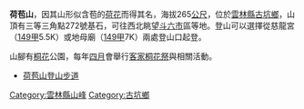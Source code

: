 {{multiple issues|
{{unreferenced|time=2015-02-24T05:32:04+00:00}}
{{expand|time=2015-02-24T09:26:37+00:00}}
}}
{{Infobox Mountain
| 名稱        = 荷苞山
| 照片        = 
| 照片說明    = 
| 海拔        = {{convert|265|m|ft|0}}
| 位置        = {{TWN}}[[雲林縣|雲林縣]][[古坑鄉|古坑鄉]]
| 山脈        = 
| 相對高度    =
| 座標        = 
| 地形圖      = 
| 類別        = 
| 年齡        = 
| 最近噴發    = 
| 首次登頂    =
| 最容易的攀登路線 =
| pushpin_map = Taiwan
| pushpin_map_caption = 
| latd= 23 |latm= 39  |lats= 34 |latNS=N
| longd=120 |longm= 35 |longs=3  |longEW=E
}}

'''荷苞山'''，因其山形似含苞的[[荷花|荷花]]而得其名，海拔265[[公尺|公尺]]，位於[[雲林縣|雲林縣]][[古坑鄉|古坑鄉]]，山頂有三等三角點272號基石，可往西北眺望[[斗六市|斗六市]]區等地。登山可以選擇從慈龍宮（[[縣道149號|149甲]]5.5K）或地母廟（[[縣道149號|149甲]]7K）兩處登山口起登。

山腳有[[桐花|桐花]]公園，每年[[四月|四月]]會舉行[[客家桐花祭|客家桐花祭]]與相關活動。

*[http://guide.easytravel.com.tw/scenic/3400 荷苞山登山步道] {{Wayback|url=http://guide.easytravel.com.tw/scenic/3400 |date=20150402134225 }}
[[Category:雲林縣山峰|Category:雲林縣山峰]]
[[Category:古坑鄉|Category:古坑鄉]]